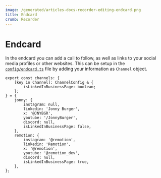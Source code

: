```yaml
---
image: /generated/articles-docs-recorder-editing-endcard.png
title: Endcard
crumb: Recorder
---
```


# Endcard

In the endcard you can add a call to follow, as well as links to your social media profiles or other websites.
This can be setup in the [`config/endcard.ts`](https://github.com/remotion-dev/recorder/tree/main/config/endcard.ts) file by adding your information as `Channel` object.

```tsx filename="Example configuration.tsx"
export const channels: {
	[key in Channel]: ChannelConfig & {
		isLinkedInBusinessPage: boolean;
	};
} = {
	jonny: {
		instagram: null,
		linkedin: 'Jonny Burger',
		x: '@JNYBGR',
		youtube: '/JonnyBurger',
		discord: null,
		isLinkedInBusinessPage: false,
	},
	remotion: {
		instagram: '@remotion',
		linkedin: 'Remotion',
		x: '@remotion',
		youtube: '@remotion_dev',
		discord: null,
		isLinkedInBusinessPage: true,
	},
};
```

